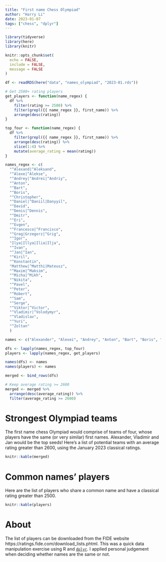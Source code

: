 ```yaml
---
title: "First name Chess Olympiad"
author: "Harry Li"
date: 2023-01-07
tags: ["chess", "dplyr"]
---
```


```r
library(tidyverse)
library(here)
library(knitr)

knitr::opts_chunk$set(
  echo = FALSE,
  include = FALSE,
  message = FALSE
)
```

```r
df <- readRDS(here("data", "names_olympiad", "2023-01.rds"))
```

```r
# Get 2500+ rating players
get_players <- function(name_regex) {
  df %>%
    filter(rating >= 2500) %>%
    filter(grepl({{ name_regex }}, first_name)) %>%
    arrange(desc(rating))
}

top_four <- function(name_regex) {
  df %>%
    filter(grepl({{ name_regex }}, first_name)) %>%
    arrange(desc(rating)) %>%
    slice(1:4) %>%
    mutate(average_rating = mean(rating))
}
```

```r
names_regex <- c(
  "^Alexand|^Aleksand", 
  "^Alexe|^Alekse", 
  "^Andrey|^Andrei|^Andriy", 
  "^Anton", 
  "^Bart",
  "^Boris", 
  "^Christopher",
  "^Daniel|^Daniil|Danyyil", 
  "^David", 
  "^Denis|^Dennis",
  "^Dmitr", 
  "^Eri", 
  "^Evgen", 
  "^Francesco|^Francisco",
  "^Greg|Grzegorz|^Grig",
  "^Igor", 
  "Ilya|Illya|Ilia|Ilja", 
  "^Ivan", 
  "^Jan|^Ian", 
  "^Kiril",
  "^Konstantin", 
  "Matthew|^Matthi|Mateusz",
  "^Maxim|^Maksim", 
  "^Micha|^Mikh",
  "^Nikita",
  "^Pavel",
  "^Peter",
  "^Robert",
  "^Sam",
  "^Serge",
  "^Viktor|^Victor",
  "^Vladimir|^Volodymyr",
  "^Vladislav",
  "^Yuri",
  "^Zoltan"
  )

names <- c("Alexander", "Alexei", "Andrey", "Anton", "Bart", "Boris", "Christopher", "Daniel", "David", "Denis", "Dmitry", "Eric", "Evgeny", "Francesco", "Grigoriy", "Igor", "Ilya", "Ivan", "Jan", "Kirill", "Konstantin", "Matthew", "Maxime", "Michael", "Nikita", "Pavel", "Peter", "Robert", "Sam", "Sergey", "Viktor", "Vladimir", "Vladislav", "Yuri", "Zoltan")
```

```r
dfs <- lapply(names_regex, top_four)
players <- lapply(names_regex, get_players)

names(dfs) <- names
names(players) <- names
```

```r
merged <- bind_rows(dfs)

# Keep average rating >= 2600
merged <- merged %>%
  arrange(desc(average_rating)) %>%
  filter(average_rating >= 2600)
```

# Strongest Olympiad teams
The first name chess Olympiad would comprise of teams of four, whose players have the same (or very similar) first names. Alexander, Vladimir and Jan would be the top seeds! Here's a list of potential teams with an average rating greater than 2600, using the January 2023 classical ratings.

```r
knitr::kable(merged)
```

# Common names' players
Here are the list of players who share a common name and have a classical rating greater than 2500.
```r
knitr::kable(players)
```

# About
The list of players can be downloaded from the FIDE website https://ratings.fide.com/download_lists.phtml. This was a quick data manipulation exercise using R and [`dplyr`](https://dplyr.tidyverse.org/). I applied personal judgement when deciding whether names are the same or not.